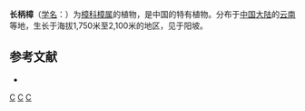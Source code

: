 {{Speciesbox
| name = 长柄樟
| status = 
| status_system = 
| image =
| genus = Cinnamomum
| species = longipetiolatum
| authority = [[李锡文|H. W. Li]]
}}

'''长柄樟'''（[[学名|学名]]：{{lang|la|''Cinnamomum longipetiolatum''}}）为[[樟科|樟科]][[樟属|樟属]]的植物，是中国的特有植物。分布于[[中国大陆|中国大陆]]的[[云南|云南]]等地，生长于海拔1,750米至2,100米的地区，见于阳坡。

== 参考文献 ==
<div class="references-small">
* {{FRPS|长柄樟}}
</div>
{{Taxonbar|from=Q15227671}}

[[Category:樟属|C]]
[[Category:中國特有植物|C]]
[[Category:云南植物|C]]


{{植物小作品}}
